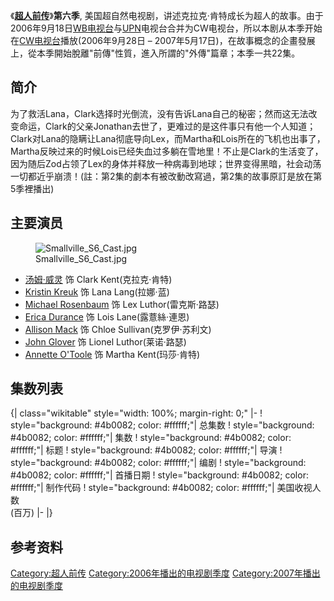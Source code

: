 {{Infobox television season
 |season_name = 《超人前传》第六季
 |eng_name         = {{lang|en|''Smallville'' (Season 6)}}
 |bgcolour = #4b0082
 |fgcolour = white
 |image = [[File:Smallville_season_6_DVD.jpg|200px]]
 |caption = DVD盒子
 |show_name = ''[[超人前传|超人前传]]''
 |country = [[美国|美国]]
 |network = [[CW电视台|CW电视台]]
 |first_aired = {{Start date|2006|9|28}}
 |last_aired = {{End date|2007|5|17}}
 |num_episodes = 22
 |dvd_release_date = '''[[DVD区域码|区域]]1''': {{Start date|2007|9|18}}<ref>{{cite news|author=David Lambert|url=http://www.tvshowsondvd.com/newsitem.cfm?NewsID=7368|title=Smallville - Clark's secret is out: 6th Season Street date, costs, and extras!|publisher=TVShowsonDVD.com|date=2007-05-23|accessdate=2007-05-23|deadurl=yes|archiveurl=https://web.archive.org/web/20070525092922/http://tvshowsondvd.com/newsitem.cfm?NewsID=7368|archivedate=2007年5月25日|df=}}</ref><br>'''区域2''': {{Start date|2007|10|22}}<ref>{{cite web|url=http://www.amazon.co.uk/Smallville-6-Complete-Kristin-Kreuk/dp/B000UWXM26|title=Season 6 (区域2)|publisher=Amazon|accessdate=2007-08-15}}</ref><br>'''区域4''': {{Start date|2008|3|5}}<ref>{{cite web|url=http://www.sanity.com.au/product/product.asp?sku=-932619.1|title=Season 6 (Region 4)|publisher=Sanity|accessdate=2008-03-05|archiveurl=https://web.archive.org/web/20070927022121/http://www.sanity.com.au/product/product.asp?sku=-932619.1|archivedate=2007-09-27|deadurl=yes}}</ref>
 |dvd_format = 
 |prev_season = [[超人前传_(第五季)|第五季]]
 |next_season = [[超人前传_(第七季)|第七季]]
}}

《'''[[超人前传|超人前传]]'''》'''第六季''', 美国超自然电视剧，讲述克拉克·肯特成长为超人的故事。由于2006年9月18日[[WB电视台|WB电视台]]与[[UPN|UPN]]电视台合并为CW电视台，所以本剧从本季开始在[[CW电视台|CW电视台]]播放(2006年9月28日 – 2007年5月17日)，在故事概念的企畫發展上，從本季開始脫離"前傳"性質，進入所謂的"外傳"篇章；本季一共22集。

==简介==
为了救活Lana，Clark选择时光倒流，没有告诉Lana自己的秘密；然而这无法改变命运，Clark的父亲Jonathan去世了，更难过的是这件事只有他一个人知道；Clark对Lana的隐瞒让Lana彻底导向Lex，而Martha和Lois所在的飞机也出事了，Martha反映过来的时候Lois已经失血过多躺在雪地里！不止是Clark的生活变了，因为随后Zod占领了Lex的身体并释放一种病毒到地球；世界变得黑暗，社会动荡一切都近乎崩溃！(註：第2集的劇本有被改動改寫過，第2集的故事原訂是放在第5季裡播出)

==主要演员==
[[Image:Smallville_S6_Cast.jpg|thumb]]
*[[汤姆·威灵|汤姆·威灵]] 饰 Clark Kent(克拉克·肯特)
*[[Kristin_Kreuk|Kristin Kreuk]] 饰 Lana Lang(拉娜·蓝)
*[[Michael_Rosenbaum|Michael Rosenbaum]] 饰 Lex Luthor(雷克斯·路瑟)
*[[Erica_Durance|Erica Durance]] 饰 Lois Lane(露薏絲·連恩)
*[[Allison_Mack|Allison Mack]] 饰 Chloe Sullivan(克罗伊·苏利文)
*[[John_Glover|John Glover]] 饰 Lionel Luthor(莱诺·路瑟)
*[[Annette_O'Toole|Annette O'Toole]] 饰 Martha Kent(玛莎·肯特)

==集数列表==
{{See also|超人前传集数列表}}
<onlyinclude>{| class="wikitable" style="width: 100%; margin-right: 0;"
|-
! style="background: #4b0082; color: #ffffff;"| 总集数
! style="background: #4b0082; color: #ffffff;"| 集数
! style="background: #4b0082; color: #ffffff;"| 标题
! style="background: #4b0082; color: #ffffff;"| 导演
! style="background: #4b0082; color: #ffffff;"| 编剧
! style="background: #4b0082; color: #ffffff;"| 首播日期
! style="background: #4b0082; color: #ffffff;"| 制作代码
! style="background: #4b0082; color: #ffffff;"| 美国收视人数<br>(百万)
|-
{{Episode list/sublist|超人前传 (第六季)
 |EpisodeNumber = 111
 |EpisodeNumber2 = 1
 |Title = 薩德
 |AltTitle = Zod
 |DirectedBy = [[James_Marshall_(director)|James Marshall]]
 |WrittenBy = [[Steven_S._DeKnight|Steven S. DeKnight]]
 |OriginalAirDate = {{Start date|2006|9|28}}
 |ProdCode = 2T7701
 |Aux4 = 4.96<ref>{{Cite web |work=[[American_Broadcasting_Company|ABC Medianet]] |date=2006-10-03 |url=http://abcmedianet.com/web/dnr/dispDNR.aspx?id=100306_09 |title=Weekly Program Rankings |accessdate=March 28, 2009}}</ref>
 |LineColor = 4b0082
}}
{{Episode list/sublist|超人前传 (第六季)
 |EpisodeNumber = 112
 |EpisodeNumber2 = 2
 |Title = 噴嚏
 |AltTitle = Sneeze
 |DirectedBy = [[Paul_Shapiro_(director)|Paul Shapiro]]
 |WrittenBy = [[Todd_Slavkin|Todd Slavkin]] & [[Darren_Swimmer|Darren Swimmer]]
 |OriginalAirDate = {{Start date|2006|10|5}}
 |ProdCode = 2T7702
 |Aux4 = 4.52<ref>{{Cite web |work=[[American_Broadcasting_Company|ABC Medianet]] |date=2006-10-10 |url=http://abcmedianet.com/web/dnr/dispDNR.aspx?id=101006_05 |title=Weekly Program Rankings |accessdate=March 28, 2009}}</ref>
 |LineColor = 4b0082
}}
{{Episode list/sublist|超人前传 (第六季)
 |EpisodeNumber = 113
 |EpisodeNumber2 = 3
 |Title = 枯萎凋謝
 |AltTitle = Wither
 |DirectedBy = Whitney Ransick
 |WrittenBy = Tracy Bellomo
 |OriginalAirDate = {{Start date|2006|10|12}}
 |ProdCode = 2T7703
 |Aux4 = 4.88<ref>{{Cite web |work=[[American_Broadcasting_Company|ABC Medianet]] |date=2006-10-17 |url=http://abcmedianet.com/web/dnr/dispDNR.aspx?id=101706_06 |title=Weekly Program Rankings |accessdate=March 28, 2009}}</ref>
 |LineColor = 4b0082
}}
{{Episode list/sublist|超人前传 (第六季)
 |EpisodeNumber = 114
 |EpisodeNumber2 = 4
 |Title = 箭矢
 |AltTitle = Arrow
 |DirectedBy = [[Michael_Rohl|Michael Rohl]]
 |WrittenBy = [[Brian_Wayne_Peterson|Brian Peterson]] & [[Kelly_Souders|Kelly Souders]]
 |OriginalAirDate = {{Start date|2006|10|19}}
 |ProdCode = 2T7704
 |Aux4 = 4.71<ref>{{Cite web |work=[[American_Broadcasting_Company|ABC Medianet]] |date=2006-10-24 |url=http://abcmedianet.com/web/dnr/dispDNR.aspx?id=102406_05 |title=Weekly Program Rankings |accessdate=March 28, 2009}}</ref>
 |LineColor = 4b0082
}}
{{Episode list/sublist|超人前传 (第六季)
 |EpisodeNumber = 115
 |EpisodeNumber2 = 5
 |Title = 團聚
 |AltTitle = Reunion
 |DirectedBy = [[Jeannot_Szwarc|Jeannot Szwarc]]
 |WrittenBy = Steven S. DeKnight
 |OriginalAirDate = {{Start date|2006|10|26}}
 |ProdCode = 2T7705
 |Aux4 = 4.79<ref>{{Cite web |work=[[American_Broadcasting_Company|ABC Medianet]] |date=2006-10-31 |url=http://abcmedianet.com/web/dnr/dispDNR.aspx?id=103106_10 |title=Weekly Program Rankings |accessdate=March 28, 2009 |archive-url=https://www.webcitation.org/5sTecZUNx?url=http://abcmedianet.com/web/dnr/dispDNR.aspx?id=103106_10 |archive-date=2010-09-03 |dead-url=yes }}</ref>
 |LineColor = 4b0082
}}
{{Episode list/sublist|超人前传 (第六季)
 |EpisodeNumber = 116
 |EpisodeNumber2 = 6
 |Title = 輻射微塵
 |AltTitle = Fallout
 |DirectedBy = Glen Winter
 |WrittenBy = Holly Harold
 |OriginalAirDate = {{Start date|2006|11|2}}
 |ProdCode = 2T7706
 |Aux4 = 5.01<ref>{{Cite web |work=[[American_Broadcasting_Company|ABC Medianet]] |date=2006-11-07 |url=http://abcmedianet.com/web/dnr/dispDNR.aspx?id=110706_05 |title=Weekly Program Rankings |accessdate=March 28, 2009 |archive-url=https://web.archive.org/web/20150311233345/http://abcmedianet.com/web/dnr/dispDNR.aspx?id=110706_05 |archive-date=2015-03-11 |dead-url=yes }}</ref>
 |LineColor = 4b0082
}}
{{Episode list/sublist|超人前传 (第六季)
 |EpisodeNumber = 117
 |EpisodeNumber2 = 7
 |Title = 怒氣
 |AltTitle = Rage
 |DirectedBy = Whitney Ransick
 |WrittenBy = Todd Slavkin & Darren Swimmer
 |OriginalAirDate = {{Start date|2006|11|9}}
 |ProdCode = 2T7707
 |Aux4 = 4.46<ref>{{Cite web |work=[[American_Broadcasting_Company|ABC Medianet]] |date=2006-11-14 |url=http://abcmedianet.com/web/dnr/dispDNR.aspx?id=111406_09 |title=Weekly Program Rankings |accessdate=March 28, 2009}}</ref>
 |LineColor = 4b0082
}}
{{Episode list/sublist|超人前传 (第六季)
 |EpisodeNumber = 118
 |EpisodeNumber2 = 8
 |Title = 頻率干擾
 |AltTitle = Static
 |DirectedBy = [[James_L._Conway|James Conway]]
 |WrittenBy = Shintaro Shimosawa & James Morris
 |OriginalAirDate = {{Start date|2006|11|16}}
 |ProdCode = 2T7708
 |Aux4 = 4.70<ref>{{Cite web |work=[[American_Broadcasting_Company|ABC Medianet]] |date=2006-11-21 |url=http://abcmedianet.com/web/dnr/dispDNR.aspx?id=112106_06 |title=Weekly Program Rankings |accessdate=March 28, 2009}}</ref>
 |LineColor = 4b0082
}}
{{Episode list/sublist|超人前传 (第六季)
 |EpisodeNumber = 119
 |EpisodeNumber2 = 9
 |Title = 地下
 |AltTitle = Subterranean
 |DirectedBy = [[Rick_Rosenthal|Rick Rosenthal]]
 |WrittenBy = [[Caroline_Dries|Caroline Dries]]
 |OriginalAirDate = {{Start date|2006|12|7}}
 |ProdCode = 2T7709
 |Aux4 = 4.31<ref>{{Cite web |work=[[American_Broadcasting_Company|ABC Medianet]] |date=2006-12-12 |url=http://abcmedianet.com/web/dnr/dispDNR.aspx?id=121206_06 |title=Weekly Program Rankings |accessdate=March 28, 2009 |archive-url=https://www.webcitation.org/5sTet8rTj?url=http://abcmedianet.com/web/dnr/dispDNR.aspx?id=121206_06 |archive-date=2010-09-03 |dead-url=yes }}</ref>
 |LineColor = 4b0082
}}
{{Episode list/sublist|超人前传 (第六季)
 |EpisodeNumber = 120
 |EpisodeNumber2 = 10
 |Title = 水力
 |AltTitle = {{anchor|Hydro}}Hydro
 |DirectedBy = [[Tom_Welling|Tom Welling]]
 |WrittenBy = Brian Peterson & Kelly Souders
 |OriginalAirDate = {{Start date|2007|1|11}}
 |ProdCode = 2T7710
 |Aux4 = 4.68<ref>{{Cite web |work=[[American_Broadcasting_Company|ABC Medianet]] |date=2007-01-17 |url=http://abcmedianet.com/web/dnr/dispDNR.aspx?id=011707_08 |title=Weekly Program Rankings |accessdate=March 28, 2009}}</ref>
 |LineColor = 4b0082
}}
{{Episode list/sublist|超人前传 (第六季)
 |EpisodeNumber = 121
 |EpisodeNumber2 = 11
 |Title = 正義
 |AltTitle = Justice
 |DirectedBy = Steven S. DeKnight
 |WrittenBy = Steven S. DeKnight
 |OriginalAirDate = {{Start date|2007|1|18}}
 |ProdCode = 2T7711
 |Aux4 = 5.26<ref>{{Cite web |work=[[American_Broadcasting_Company|ABC Medianet]] |date=2007-01-23 |url=http://abcmedianet.com/web/dnr/dispDNR.aspx?id=012307_05 |title=Weekly Program Rankings |accessdate=March 28, 2009}}</ref>
 |LineColor = 4b0082
}}
{{Episode list/sublist|超人前传 (第六季)
 |EpisodeNumber = 122
 |EpisodeNumber2 = 12
 |Title = 夢靨迷宮
 |AltTitle = Labyrinth
 |DirectedBy = Whitney Ransick
 |WrittenBy = Al Septien & Turi Meyer
 |OriginalAirDate = {{Start date|2007|1|25}}
 |ProdCode = 2T7712
 |Aux4 = 5.00<ref>{{Cite web |work=[[American_Broadcasting_Company|ABC Medianet]] |date=2007-01-30 |url=http://abcmedianet.com/web/dnr/dispDNR.aspx?id=013007_05 |title=Weekly Program Rankings |accessdate=March 28, 2009}}</ref>
 |LineColor = 4b0082
}}
{{Episode list/sublist|超人前传 (第六季)
 |EpisodeNumber = 123
 |EpisodeNumber2 = 13
 |Title = 艷紅
 |AltTitle = Crimson
 |DirectedBy = Glen Winter
 |WrittenBy = Brian Peterson & Kelly Souders
 |OriginalAirDate = {{Start date|2007|2|1}}
 |ProdCode = 2T7713
 |Aux4 = 4.91<ref>{{Cite web |work=[[American_Broadcasting_Company|ABC Medianet]] |date=2007-02-06 |url=http://abcmedianet.com/web/dnr/dispDNR.aspx?id=020607_05 |title=Weekly Program Rankings |accessdate=March 28, 2009}}</ref>
 |LineColor = 4b0082
}}
{{Episode list/sublist|超人前传 (第六季)
 |EpisodeNumber = 124
 |EpisodeNumber2 = 14
 |Title = 侵犯
 |AltTitle = Trespass
 |DirectedBy = Michael Rohl
 |WrittenBy = Tracy A. Bellomo
 |OriginalAirDate = {{Start date|2007|2|8}}
 |ProdCode = 2T7714
 |Aux4 = 4.74<ref>{{Cite web |work=[[American_Broadcasting_Company|ABC Medianet]] |date=2007-02-13 |url=http://abcmedianet.com/web/dnr/dispDNR.aspx?id=021307_05 |title=Weekly Program Rankings |accessdate=March 28, 2009}}</ref>
 |LineColor = 4b0082
}}
{{Episode list/sublist|超人前传 (第六季)
 |EpisodeNumber = 125
 |EpisodeNumber2 = 15
 |Title = 隕石怪人
 |AltTitle = Freak
 |DirectedBy = [[Michael_Rosenbaum|Michael Rosenbaum]]
 |WrittenBy = Todd Slavkin & Darren Swimmer
 |OriginalAirDate = {{Start date|2007|2|15}}
 |ProdCode = 2T7715
 |Aux4 = 4.76<ref>{{Cite web |work=[[American_Broadcasting_Company|ABC Medianet]] |date=2007-02-21 |url=http://abcmedianet.com/web/dnr/dispDNR.aspx?id=022107_05 |title=Weekly Program Rankings |accessdate=March 28, 2009}}</ref>
 |LineColor = 4b0082
}}
{{Episode list/sublist|超人前传 (第六季)
 |EpisodeNumber = 126
 |EpisodeNumber2 = 16
 |Title = 諾言
 |AltTitle = Promise
 |DirectedBy = Rick Rosenthal
 |WrittenBy = Kelly Souders & Brian Peterson
 |OriginalAirDate = {{Start date|2007|3|15}}
 |ProdCode = 2T7716
 |Aux4 = 4.69<ref>{{Cite web |work=[[American_Broadcasting_Company|ABC Medianet]] |date=2007-03-20 |url=http://abcmedianet.com/web/dnr/dispDNR.aspx?id=032007_05 |title=Weekly Program Rankings |accessdate=March 28, 2009}}</ref>
 |LineColor = 4b0082
}}
{{Episode list/sublist|超人前传 (第六季)
 |EpisodeNumber = 127
 |EpisodeNumber2 = 17
 |Title = 搏鬥
 |AltTitle = Combat
 |DirectedBy = James Marshall
 |WrittenBy = Turi Meyer & Al Septien
 |OriginalAirDate = {{Start date|2007|3|22}}
 |ProdCode = 2T7717
 |Aux4 = 4.07<ref>{{Cite web |work=[[American_Broadcasting_Company|ABC Medianet]] |date=2007-03-27 |url=http://abcmedianet.com/web/dnr/dispDNR.aspx?id=032707_04 |title=Weekly Program Rankings |accessdate=March 28, 2009}}</ref>
 |LineColor = 4b0082
}}
{{Episode list/sublist|超人前传 (第六季)
 |EpisodeNumber = 128
 |EpisodeNumber2 = 18
 |Title = 子體
 |AltTitle = Progeny
 |DirectedBy = [[Terrence_O'Hara|Terrence O'Hara]]
 |WrittenBy = Genevieve Sparling
 |OriginalAirDate = {{Start date|2007|4|19}}
 |ProdCode = 2T7718
 |Aux4 = 3.98<ref>{{Cite web |work=[[American_Broadcasting_Company|ABC Medianet]] |date=2007-04-24 |url=http://abcmedianet.com/web/dnr/dispDNR.aspx?id=042407_06 |title=Weekly Program Rankings |accessdate=March 28, 2009 |archive-url=https://web.archive.org/web/20150311232127/http://abcmedianet.com/web/dnr/dispDNR.aspx?id=042407_06 |archive-date=2015-03-11 |dead-url=yes }}</ref>
 |LineColor = 4b0082
}}
{{Episode list/sublist|超人前传 (第六季)
 |EpisodeNumber = 129
 |EpisodeNumber2 = 19
 |Title = 剋星
 |AltTitle = Nemesis
 |DirectedBy = Mairzee Almas
 |WrittenBy = Caroline Dries
 |OriginalAirDate = {{Start date|2007|4|26}}
 |ProdCode = 2T7719
 |Aux4 = 3.88<ref>{{Cite web |work=[[American_Broadcasting_Company|ABC Medianet]] |date=2007-05-01 |url=http://abcmedianet.com/web/dnr/dispDNR.aspx?id=050107_08 |title=Weekly Program Rankings |accessdate=March 28, 2009 |archive-url=https://web.archive.org/web/20150311232139/http://abcmedianet.com/web/dnr/dispDNR.aspx?id=050107_08 |archive-date=2015-03-11 |dead-url=yes }}</ref>
 |LineColor = 4b0082
}}
{{Episode list/sublist|超人前传 (第六季)
 |EpisodeNumber = 130
 |EpisodeNumber2 = 20
 |Title = 黑幕
 |AltTitle = Noir
 |DirectedBy = Jeannot Szwarc
 |WrittenBy = Brian Peterson & Kelly Souders
 |OriginalAirDate = {{Start date|2007|5|3}}
 |ProdCode = 2T7720
 |Aux4 = 3.59<ref>{{Cite web |work=[[American_Broadcasting_Company|ABC Medianet]] |date=2007-05-08 |url=http://abcmedianet.com/web/dnr/dispDNR.aspx?id=050807_09 |title=Weekly Program Rankings |accessdate=March 28, 2009}}</ref>
 |LineColor = 4b0082
}}
{{Episode list/sublist|超人前传 (第六季)
 |EpisodeNumber = 131
 |EpisodeNumber2 = 21
 |Title = 原型
 |AltTitle = Prototype
 |DirectedBy = Mat Beck
 |WrittenBy = Steven S. DeKnight
 |OriginalAirDate = {{Start date|2007|5|10}}
 |ProdCode = 2T7721
 |Aux4 = 3.43<ref>{{Cite web |work=[[American_Broadcasting_Company|ABC Medianet]] |date=2007-05-15 |url=http://abcmedianet.com/web/dnr/dispDNR.aspx?id=051507_13 |title=Weekly Program Rankings |accessdate=March 28, 2009}}</ref>
 |LineColor = 4b0082
}}
{{Episode list/sublist|超人前传 (第六季)
 |EpisodeNumber = 132
 |EpisodeNumber2 = 22
 |Title = 幻影
 |AltTitle = Phantom
 |DirectedBy = James Marshall
 |WrittenBy = Todd Slavkin & Darren Swimmer
 |OriginalAirDate = {{Start date|2007|5|17}}
 |ProdCode = 2T7722
 |Aux4 = 4.14<ref>{{Cite web |work=[[American_Broadcasting_Company|ABC Medianet]] |date=2007-05-22 |url=http://abcmedianet.com/web/dnr/dispDNR.aspx?id=052207_06 |title=Weekly Program Rankings |accessdate=March 28, 2009 |deadurl=yes |archiveurl=https://www.webcitation.org/5sTfKFyJs?url=http://abcmedianet.com/web/dnr/dispDNR.aspx?id=052207_06 |archivedate=2010年9月3日 }}</ref>
 |LineColor = 4b0082
}}
|}</onlyinclude>

== 参考资料 ==
{{reflist|2}}

{{超人前传}}

{{DEFAULTSORT:Smallville (season 6)}}
[[Category:超人前传|Category:超人前传]]
[[Category:2006年播出的电视剧季度|Category:2006年播出的电视剧季度]]
[[Category:2007年播出的电视剧季度|Category:2007年播出的电视剧季度]]
